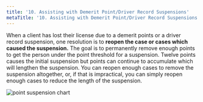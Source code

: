 ```yaml
---
title: '10.	Assisting with Demerit Point/Driver Record Suspensions'
metaTitle: '10. Assisting with Demerit Point/Driver Record Suspensions'
---
```


When a client has lost their license due to a demerit points or a driver record suspension, one resolution is to **reopen the case or cases which caused the suspension.** The goal is to permanently remove enough points to get the person under the point threshold for a suspension. Twelve points causes the initial suspension but points can continue to accumulate which will lengthen the suspension. You can reopen enough cases to remove the suspension altogether, or, if that is impractical, you can simply reopen enough cases to reduce the length of the suspension. 

![point suspension chart](/components/point_suspension_chart.png "Point Suspension Chart")
